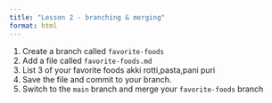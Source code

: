 ```yaml
---
title: "Lesson 2 - branching & merging"
format: html
---
```


1. Create a branch called `favorite-foods`
2. Add a file called `favorite-foods.md`
3. List 3 of your favorite foods
akki rotti,pasta,pani puri
4. Save the file and commit to your branch.
5. Switch to the `main` branch and merge your `favorite-foods` branch